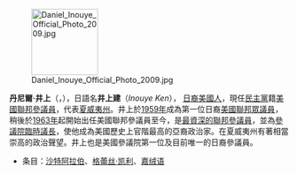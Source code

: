 [[Image:Daniel Inouye Official Photo 2009.jpg|120px|left]]

'''丹尼爾·井上'''（{{lang|en|Daniel Ken Inouye}}，{{bd|1924年|9月7日|catIdx=I}}），日語名'''井上建'''（''Inouye Ken''）， [[日裔美國人]]，現任[[民主黨 (美國)|民主黨]]籍[[美國參議院|美國聯邦參議員]]，代表[[夏威夷州]]。井上於[[1959年]]成為第一位日裔[[美國眾議院|美國聯邦眾議員]]，稍後於[[1963年]]起開始出任美國聯邦參議員至今，是[[美國參議員資歷|最資深的聯邦參議員]]，並為[[參議院臨時議長]]，使他成為美國歷史上官階最高的亞裔政治家。在夏威夷州有著相當崇高的政治聲望。井上也是美國參議院第一位及目前唯一的日裔參議員。

* 条目：[[沙特阿拉伯]]、[[格蕾丝·凯利]]、[[嘉绒语]]